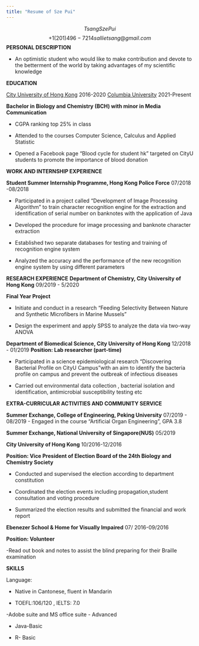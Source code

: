 ---
title: "Resume of Sze Pui"
---


$$ Tsang Sze Pui $$
$$ +1 (201) 496-7214            sallietsang@gmail.com $$
__PERSONAL DESCRIPTION__


- An optimistic student who would like to make contribution and devote to the betterment of the world
by taking advantages of my scientific knowledge


__EDUCATION__    

[City University of Hong Kong](https://www.cityu.edu.hk/)    2016-2020
[Columbia University](https://www.columbia.edu/)             2021-Present 


__Bachelor in Biology and Chemistry (BCH) with minor in Media Communication__

- CGPA ranking top 25% in class

- Attended to the courses Computer Science, Calculus and Applied Statistic

- Opened a Facebook page “Blood cycle for student hk” targeted on CityU students to
promote the importance of blood donation

__WORK AND INTERNSHIP EXPERIENCE__


__Student Summer Internship Programme, Hong Kong Police Force__ 07/2018 -08/2018

- Participated in a project called “Development of Image Processing Algorithm” to train
character recognition engine for the extraction and identification of serial number on
banknotes with the application of Java

-  Developed the procedure for image processing and banknote character extraction

-  Established two separate databases for testing and training of recognition engine system

-  Analyzed the accuracy and the performance of the new recognition engine system by
using different parameters

__RESEARCH EXPERIENCE__
__Department of Chemistry, City University of Hong Kong__    09/2019 - 5/2020


__Final Year Project__

-  Initiate and conduct in a research “Feeding Selectivity Between Nature and Synthetic
Microfibers in Marine Mussels”

- Design the experiment and apply SPSS to analyze the data via two-way ANOVA



__Department of Biomedical Science, City University of Hong Kong__   12/2018 - 01/2019
__Position: Lab researcher (part-time)__

- Participated in a science epidemiological research “Discovering Bacterial Profile on
CityU Campus”with an aim to identify the bacteria profile on campus and prevent the
outbreak of infectious diseases

-  Carried out environmental data collection , bacterial isolation and identification,
antimicrobial susceptibility testing etc



__EXTRA-CURRICULAR ACTIVITIES AND COMMUNITY SERVICE__

__Summer Exchange, College of Engineering, Peking University__    07/2019 - 08/2019
-  Engaged in the course “Artificial Organ Engineering”, GPA 3.8


__Summer Exchange, National University of Singapore(NUS)__ 05/2019

__City University of Hong Kong__    10/2016-12/2016

__Position: Vice President of Election Board of the 24th Biology and Chemistry Society__

- Conducted and supervised the election according to department constitution

- Coordinated the election events including propagation,student consultation and voting
procedure

-  Summarized the election results and submitted the financial and work report


__Ebenezer School & Home for Visually Impaired__  07/ 2016-09/2016

__Position: Volunteer__

-Read out book and notes to assist the blind preparing for their Braille examination

__SKILLS__

Language:

- Native in Cantonese, fluent in Mandarin

- TOEFL:106/120 , IELTS: 7.0

-Adobe suite and MS office suite - Advanced

- Java-Basic

- R- Basic


